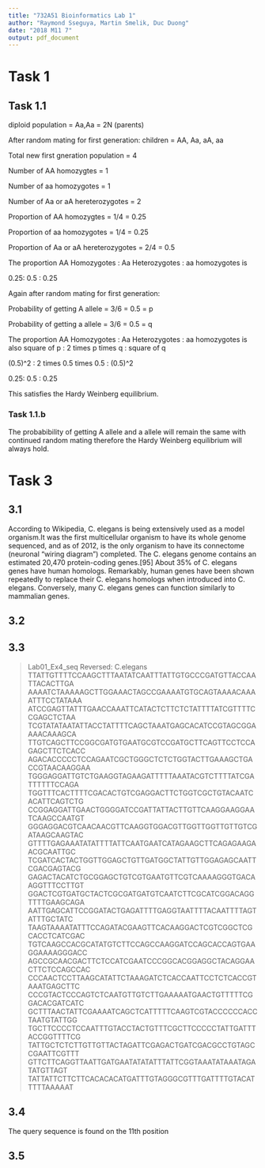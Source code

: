 ```yaml
---
title: "732A51 Bioinformatics Lab 1"
author: "Raymond Sseguya, Martin Smelik, Duc Duong"
date: "2018 M11 7"
output: pdf_document
---
```



# Task 1

## Task 1.1

diploid population = Aa,Aa = 2N (parents)

After random mating for first generation: children = AA, Aa, aA, aa


Total new first gneration population = 4

Number of AA homozygtes = 1

Number of aa homozygotes = 1

Number of Aa or aA hereterozygotes = 2

Proportion of AA homozygtes = 1/4 = 0.25

Proportion of aa homozygotes = 1/4 = 0.25

Proportion of Aa or aA hereterozygotes = 2/4 = 0.5



The proportion AA Homozygotes : Aa Heterozygotes : aa homozygotes is 

0.25: 0.5 : 0.25



Again after random mating for first generation:


Probability of getting A allele = 3/6 = 0.5 = p


Probability of getting a allele = 3/6 = 0.5 = q

The proportion AA Homozygotes : Aa Heterozygotes : aa homozygotes is also
square of p : 2 times p times q : square of q

(0.5)^2 : 2 times 0.5 times 0.5 : (0.5)^2

0.25: 0.5 : 0.25



This satisfies the Hardy Weinberg equilibrium.



### Task 1.1.b

The probabibility of getting A allele and a allele will remain the same with continued random mating therefore the Hardy Weinberg equilibrium will always hold.






# Task 3

## 3.1

According to Wikipedia, C. elegans is being extensively used as a model organism.It was the first multicellular organism to have its whole genome sequenced, and as of 2012, is the only organism to have its connectome (neuronal "wiring diagram") completed. The C. elegans genome contains an estimated 20,470 protein-coding genes.[95] About 35% of C. elegans genes have human homologs. Remarkably, human genes have been shown repeatedly to replace their C. elegans homologs when introduced into C. elegans. Conversely, many C. elegans genes can function similarly to mammalian genes.


## 3.2




## 3.3

>Lab01_Ex4_seq Reversed: C.elegans
TTATTGTTTTCCAAGCTTTAATATCAATTTATTGTGCCCGATGTTACCAATTACACTTGA
AAAATCTAAAAAGCTTGGAAACTAGCCGAAAATGTGCAGTAAAACAAAATTTCCTATAAA
ATCCGAGTTATTTGAACCAAATTCATACTCTTCTCTATTTTATCGTTTTCCGAGCTCTAA
TCGTATATAATATTACCTATTTTCAGCTAAATGAGCACATCCGTAGCGGAAAACAAAGCA
TTGTCAGCTTCCGGCGATGTGAATGCGTCCGATGCTTCAGTTCCTCCAGAGCTTCTCACC
AGACACCCCCTCCAGAATCGCTGGGCTCTCTGGTACTTGAAAGCTGACCGTAACAAGGAA
TGGGAGGATTGTCTGAAGGTAGAAGATTTTTAAATACGTCTTTTATCGATTTTTTCCAGA
TGGTTTCACTTTTCGACACTGTCGAGGACTTCTGGTCGCTGTACAATCACATTCAGTCTG
CCGGAGGATTGAACTGGGGATCCGATTATTACTTGTTCAAGGAAGGAATCAAGCCAATGT
GGGAGGACGTCAACAACGTTCAAGGTGGACGTTGGTTGGTTGTTGTCGATAAGCAAGTAC
GTTTTGAGAAATATATTTTATTCAATGAATCATAGAAGCTTCAGAGAAGAACGCAATTGC
TCGATCACTACTGGTTGGAGCTGTTGATGGCTATTGTTGGAGAGCAATTCGACGAGTACG
GAGACTACATCTGCGGAGCTGTCGTGAATGTTCGTCAAAAGGGTGACAAGGTTTCCTTGT
GGACTCGTGATGCTACTCGCGATGATGTCAATCTTCGCATCGGACAGGTTTTGAAGCAGA
AATTGAGCATTCCGGATACTGAGATTTTGAGGTAATTTTACAATTTTAGTATTTGCTATC
TAAGTAAAATATTTCCAGATACGAAGTTCACAAGGACTCGTCGGCTCGCACCTCATCGAC
TGTCAAGCCACGCATATGTCTTCCAGCCAAGGATCCAGCACCAGTGAAGGAAAAGGGACC
AGCCGCAACGACTTCTCCATCGAATCCCGGCACGGAGGCTACAGGAACTTCTCCAGCCAC
CCCAACTCCTTAAGCATATTCTAAAGATCTCACCAATTCCTCTCACCGTAAATGAGCTTC
CCCGTACTCCCAGTCTCAATGTTGTCTTGAAAAATGAACTGTTTTTCGGACACGATCATC
GCTTTAACTATTCGAAAATCAGCTCATTTTTCAAGTCGTACCCCCCACCTAATGTATTGG
TGCTTCCCCTCCAATTTGTACCTACTGTTTCGCTTCCCCCTATTGATTTACCGGTTTTCG
TATTGCTCTCTTGTTGTTACTAGATTCGAGACTGATCGACGCCTGTAGCCGAATTCGTTT
GTTCTTCAGGTTAATTGATGAATATATATTTATTCGGTAAATATAAATAGATATGTTAGT
TATTATTCTTCTTCACACACATGATTTGTAGGGCGTTTGATTTTGTACATTTTTAAAAAT


## 3.4

The query sequence is found on the 11th position


## 3.5



